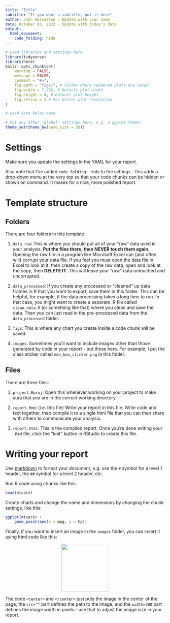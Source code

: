 ```yaml
---
title: "Title"
subtitle: "If you want a subtitle, put it here"
author: John Helveston - Update with your name
date: October 03, 2022 - Update with today's date
output: 
  html_document: 
    code_folding: hide
---
```


```r
# Load libraries and settings here
library(tidyverse)
library(here)
knitr::opts_chunk$set(
    warning = FALSE,
    message = FALSE,
    comment = "#>",
    fig.path = "figs/", # Folder where rendered plots are saved
    fig.width = 7.252, # Default plot width
    fig.height = 4, # Default plot height
    fig.retina = 3 # For better plot resolution
)

# Load data below here

# Put any other "global" settings here, e.g. a ggplot theme:
theme_set(theme_bw(base_size = 20))
```

# Settings 

Make sure you update the settings in the YAML for your report. 

Also note that I've added `code_folding: hide` to the settings - this adds a drop-down menu at the very top so that your code chunks can be hidden or shown on command. It makes for a nice, more polished report. 

# Template structure 

## Folders

There are four folders in this template:

1. `data_raw`: This is where you should put all of your "raw" data used in your analysis. **Put the files there, then NEVER touch them again.** Opening the raw file in a program like Microsoft Excel can (and often will) corrupt your data file. If you feel you _must_ open the data file in Excel to look at it, then create a copy of the raw data, open and look at the _copy_, then **DELETE IT**. This will leave your "raw" data untouched and uncorrupted.

2. `data_processed`: If you create any processed or "cleaned" up data frames in R that you want to export, save them in this folder. This can be helpful, for example, if the data processing takes a long time to run. In that case, you might want to create a separate .R file called `clean_data.R` (or something like that) where you clean and save the data. Then you can just read in the pre-processed data from the `data_processed` folder.

3. `figs`: This is where any chart you create inside a code chunk will be saved.

4. `images`: Sometimes you'll want to include images other than those generated by code in your report - put those here. For example, I put the class sticker called `eda_hex_sticker.png` in this folder. 

## Files

There are three files:

1. `project.Rproj`: Open this whenever working on your project to make sure that you are in the correct working directory.

2. `report.Rmd`: (i.e. this file) Write your report in this file. Write code and text together, then compile it to a single html file that you can then share with others to communicate your analysis.

3. `report.html`: This is the compiled report. Once you're done writing your `.Rmd` file, click the "knit" button in RStudio to create this file.

# Writing your report

Use [markdown](https://commonmark.org/help/) to format your document, e.g. use the `#` symbol for a level 1 header, the `##` symbol for a level 2 header, etc. 

Run R code using chunks like this:

```r
head(mtcars)
```

Create charts and change the name and dimensions by changing the chunk settings, like this:

```r
ggplot(mtcars) + 
    geom_point(aes(x = mpg, y = hp))
```

Finally, if you want to insert an image in the `images` folder, you can insert it using html code like this: 

<center>
<img src="images/eda_hex_sticker.png" width=150>
</center>

The code `<center>` and `</center>` just puts the image in the center of the page, the `src=""` part defines the path to the image, and the `width=300` part defines the image width in pixels - use that to adjust the image size in your report.
